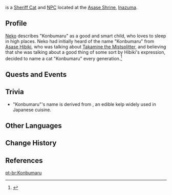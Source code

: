 {{About|the cat|the historical character nicknamed "Konbumaru"|Takamine the Mistsplitter}}
{{Character Infobox
|type             = Open-World NPC
|group            = Cat NPCs
|image            = NPC "Konbumaru".png
|region           = Inazuma
|location         = Inazuma
|affiliation      = Asase Shrine
}}
{{Lang|'''"Konbumaru"'''|ja=「昆布丸」|ja_rm="Konbumaru"}} is a [[Sheriff Cat]] and [[NPC]] located at the [[Asase Shrine]], [[Inazuma]].
<!--
==Location==
<gallery>
NPC Location PAGENAME.png|PAGENAME's location
NPC Location PAGENAME Context.png|Additional context
</gallery>
-->
==Profile==
[[Neko]] describes "Konbumaru" as a good and smart child, who loves to sleep in high places. Neko had initially heard of the name "Konbumaru" from [[Asase Hibiki]], who was talking about [[Takamine the Mistsplitter]], and believing that she was talking about a good thing of some sort by Hibiki's expression, decided to name a cat "Konbumaru" every generation.<ref>{{Ref/Quest|Neko Is a Cat: The Children}}</ref>

==Quests and Events==
{{Quests and Events}}

==Trivia==
* "Konbumaru"'s name is derived from  {{Lang|{{w|Kombu|konbu}}|ja=昆布}}, an edible kelp widely used in Japanese cuisine.

==Other Languages==
{{Other Languages|default_hidden=1
|en      = "Konbumaru"
|zhs     = 「昆布丸」
|zhs_rm  = "Kūnbùwán"
|zht     = 「昆布丸」
|zht_rm  = "Kūnbùwán"
|ja      = 「昆布丸」
|ja_rm   = "Konbumaru"
|ko      = 「콘부마루」
|es      = Konbumaru
|fr      = Konbumaru
|ru      = Комбумару
|th      = "Konbumaru"
|vi      = Konbumaru
|de      = „Konbumaru“
|id      = "Konbumaru"
|pt      = Konbumaru
|tr      = "Konbumaru"
|it      = Konbumaru
}}

==Change History==
{{Change History|2.1}}

==References==
{{Reflist}}

[[pt-br:Konbumaru]]